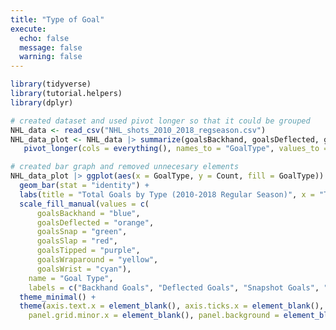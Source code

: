 ```yaml
---
title: "Type of Goal"
execute: 
  echo: false
  message: false
  warning: false
---
```


```r
library(tidyverse)
library(tutorial.helpers)
library(dplyr)
```

```r
# created dataset and used pivot longer so that it could be grouped
NHL_data <- read_csv("NHL_shots_2010_2018_regseason.csv")
NHL_data_plot <- NHL_data |> summarize(goalsBackhand, goalsDeflected, goalsSnap, goalsSlap, goalsTipped, goalsWraparound, goalsWrist) |> 
   pivot_longer(cols = everything(), names_to = "GoalType", values_to = "Count")
```

```r
# created bar graph and removed unnecesary elements
NHL_data_plot |> ggplot(aes(x = GoalType, y = Count, fill = GoalType)) + 
  geom_bar(stat = "identity") +
  labs(title = "Total Goals by Type (2010-2018 Regular Season)", x = "Type of Goal", y = "Total Goals", subtitle = "Most Goals are from a Wristshot") +
  scale_fill_manual(values = c(
      goalsBackhand = "blue",
      goalsDeflected = "orange",
      goalsSnap = "green",
      goalsSlap = "red",
      goalsTipped = "purple",
      goalsWraparound = "yellow",
      goalsWrist = "cyan"),
    name = "Goal Type",
    labels = c("Backhand Goals", "Deflected Goals", "Snapshot Goals", "Slapshot Goals", "Tipped Goals", "Wraparound Goals", "Wristshot Goals")) + 
  theme_minimal() + 
  theme(axis.text.x = element_blank(), axis.ticks.x = element_blank(), panel.grid.major.x = element_blank(),
    panel.grid.minor.x = element_blank(), panel.background = element_blank()) 
```